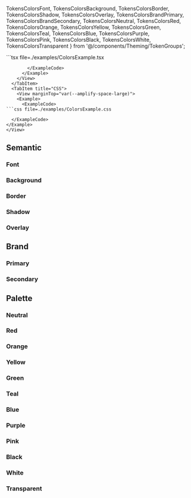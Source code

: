   TokensColorsFont, 
  TokensColorsBackground, 
  TokensColorsBorder, 
  TokensColorsShadow, 
  TokensColorsOverlay,
  TokensColorsBrandPrimary,
  TokensColorsBrandSecondary,
  TokensColorsNeutral,
  TokensColorsRed,
  TokensColorsOrange,
  TokensColorsYellow,
  TokensColorsGreen,
  TokensColorsTeal,
  TokensColorsBlue,
  TokensColorsPurple,
  TokensColorsPink,
  TokensColorsBlack,
  TokensColorsWhite,
  TokensColorsTransparent } from '@/components/Theming/TokenGroups';

<Tabs>
  <TabItem title="Example usage">
    <View marginTop="var(--amplify-space-large)">
      <Example>
        <ColorsExample  />
        <ExampleCode>
```tsx file=./examples/ColorsExample.tsx

```
        </ExampleCode>
      </Example>
    </View>
  </TabItem>
  <TabItem title="CSS">
    <View marginTop="var(--amplify-space-large)">
    <Example>
      <ExampleCode>
```css file=./examples/ColorsExample.css

```
      </ExampleCode>
    </Example>
    </View>
  </TabItem>
</Tabs>

## Semantic

### Font
<TokensColorsFont />

### Background
<TokensColorsBackground />

### Border
<TokensColorsBorder />

### Shadow
<TokensColorsShadow />

### Overlay
<TokensColorsOverlay />


## Brand

### Primary
<TokensColorsBrandPrimary />

### Secondary
<TokensColorsBrandSecondary />

## Palette

### Neutral
<TokensColorsNeutral />

### Red
<TokensColorsRed />

### Orange
<TokensColorsOrange />

### Yellow
<TokensColorsYellow />

### Green
<TokensColorsGreen />

### Teal
<TokensColorsTeal />

### Blue
<TokensColorsBlue />

### Purple
<TokensColorsPurple />

### Pink
<TokensColorsPink />

### Black
<TokensColorsBlack />

### White
<TokensColorsWhite />

### Transparent
<TokensColorsTransparent />
